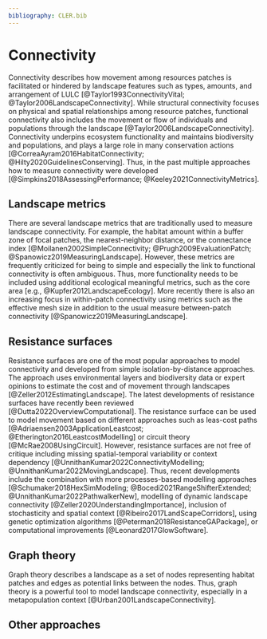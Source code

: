 ```yaml
---
bibliography: CLER.bib
---
```


<!-- Person responsible: Hesselbarth, ??? -->

# Connectivity {#sec-connectivity}

Connectivity describes how movement among resources patches is facilitated or hindered by landscape features such as types, amounts, and arrangement of LULC [@Taylor1993ConnectivityVital; @Taylor2006LandscapeConnectivity].
While structural connectivity focuses on physical and spatial relationships among resource patches, functional connectivity also includes the movement or flow of individuals and populations through the landscape [@Taylor2006LandscapeConnectivity].
Connectivity underpins ecosystem functionality and maintains biodiversity and populations, and plays a large role in many conservation actions [@CorreaAyram2016HabitatConnectivity; @Hilty2020GuidelinesConserving].
Thus, in the past multiple approaches how to measure connectivity were developed [@Simpkins2018AssessingPerformance; @Keeley2021ConnectivityMetrics].

<!-- 
Connectivity modelling in conservation science https://doi.org/10.1038/s41598-022-20370-w
-->

## Landscape metrics

There are several landscape metrics that are traditionally used to measure landscape connectivity.
For example, the habitat amount within a buffer zone of focal patches, the nearest-neighbor distance, or the connectance index [@Moilanen2002SimpleConnectivity; @Prugh2009EvaluationPatch; @Spanowicz2019MeasuringLandscape].
However, these metrics are frequently criticized for being to simple and especially the link to functional connectivity is often ambiguous. 
Thus, more functionality needs to be included using additional ecological meaningful metrics, such as the core area [e.g., @Kupfer2012LandscapeEcology].
More recently there is also an increasing focus in within-patch connectivity using metrics such as the effective mesh size in addition to the usual measure between-patch connectivity [@Spanowicz2019MeasuringLandscape].

## Resistance surfaces

Resistance surfaces are one of the most popular approaches to model connectivity and developed from simple isolation-by-distance approaches. 
The approach uses environmental layers and biodiversity data or expert opinions to estimate the cost and of movement through landscapes [@Zeller2012EstimatingLandscape].
The latest developments of resistance surfaces have recently been reviewed [@Dutta2022OverviewComputational].
The resistance surface can be used to model movement based on different approaches such as leas-cost paths [@Adriaensen2003ApplicationLeastcost; @Etherington2016LeastcostModelling] or circuit theory [@McRae2008UsingCircuit].
However, resistance surfaces are not free of critique including missing spatial-temporal variability or context dependency [@UnnithanKumar2022ConnectivityModelling; @UnnithanKumar2022MovingLandscape].
Thus, recent developments include the combination with more processes-based modelling approaches [@Schumaker2018HexSimModeling; @Bocedi2021RangeShifterExtended; @UnnithanKumar2022PathwalkerNew], modelling of dynamic landscape connectivity [@Zeller2020UnderstandingImportance], inclusion of stochasticity and spatial context [@Ribeiro2017LandScapeCorridors], using genetic optimization algorithms [@Peterman2018ResistanceGAPackage], or computational improvements [@Leonard2017GlowSoftware].

<!-- What about multi-species approaches? -->

## Graph theory 

Graph theory describes a landscape as a set of nodes representing habitat patches and edges as potential links between the nodes.
Thus, graph theory is a powerful tool to model landscape connectivity, especially in a metapopulation context [@Urban2001LandscapeConnectivity].

<!--
Coupling landscape graph modeling and biological data https://doi.org/10.1007/s10980-020-00998-7
Temporal dynamics of landscape connectivity in ever-changing landscapes: a literature review https://doi.org/10.1007/s10980-021-01277-9
Some methodological considerations to improve landscape planning https://doi.org/10.1016/j.ecolind.2017.05.052
Comparison of landscape graph modelling methods https://doi.org/10.1007/s10980-020-01164-9

-->

## Other approaches

<!--
A stochastic movement simulator improves estimates of landscape connectivity https://doi.org/10.1890/14-1690.1
Landscape connectivity modeling from the perspective of animal dispersal  https://doi.org/10.1007/s10980-019-00935-3
Big-data approaches https://doi.org/10.1126/science.abg1780
-->
